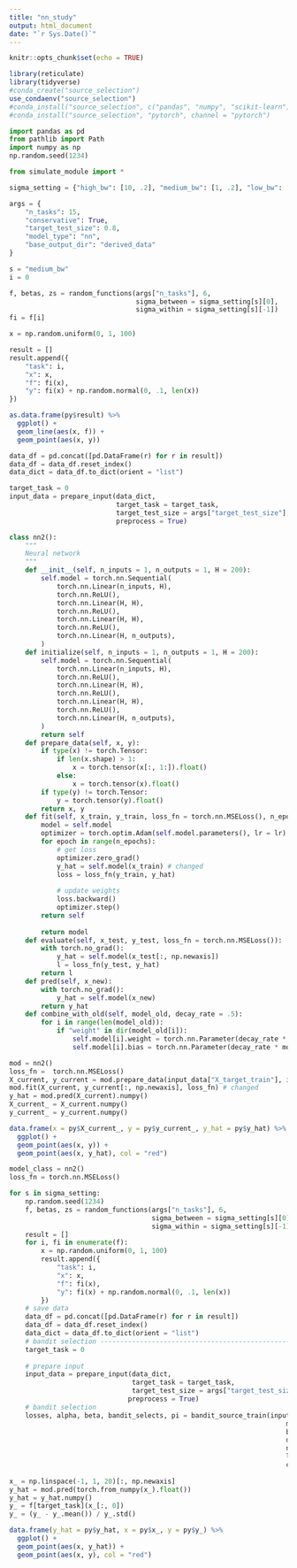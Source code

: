 ```yaml
---
title: "nn_study"
output: html_document
date: "`r Sys.Date()`"
---
```


```r
knitr::opts_chunk$set(echo = TRUE)
```

```r
library(reticulate)
library(tidyverse)
#conda_create("source_selection")
use_condaenv("source_selection")
#conda_install("source_selection", c("pandas", "numpy", "scikit-learn"))
#conda_install("source_selection", "pytorch", channel = "pytorch")
```



```python
import pandas as pd
from pathlib import Path
import numpy as np
np.random.seed(1234)

from simulate_module import *
```


```python
sigma_setting = {"high_bw": [10, .2], "medium_bw": [1, .2], "low_bw": [.5, .2]}

args = {
    "n_tasks": 15,
    "conservative": True,
    "target_test_size": 0.8,
    "model_type": "nn",
    "base_output_dir": "derived_data"
}
```


```python
s = "medium_bw"
i = 0

f, betas, zs = random_functions(args["n_tasks"], 6,
                                sigma_between = sigma_setting[s][0],
                                sigma_within = sigma_setting[s][-1])
fi = f[i]

x = np.random.uniform(0, 1, 100)

result = []
result.append({
    "task": i,
    "x": x,
    "f": fi(x),
    "y": fi(x) + np.random.normal(0, .1, len(x))
})
```


```r
as.data.frame(py$result) %>%
  ggplot() +
  geom_line(aes(x, f)) +
  geom_point(aes(x, y))
```

```python
data_df = pd.concat([pd.DataFrame(r) for r in result])
data_df = data_df.reset_index()
data_dict = data_df.to_dict(orient = "list")

target_task = 0
input_data = prepare_input(data_dict,
                           target_task = target_task,
                           target_test_size = args["target_test_size"],
                           preprocess = True)
```


```python
class nn2():
    """
    Neural network
    """
    def __init__(self, n_inputs = 1, n_outputs = 1, H = 200):
        self.model = torch.nn.Sequential(
            torch.nn.Linear(n_inputs, H),
            torch.nn.ReLU(),
            torch.nn.Linear(H, H),
            torch.nn.ReLU(),
            torch.nn.Linear(H, H),
            torch.nn.ReLU(),
            torch.nn.Linear(H, n_outputs),
        )
    def initialize(self, n_inputs = 1, n_outputs = 1, H = 200):
        self.model = torch.nn.Sequential(
            torch.nn.Linear(n_inputs, H),
            torch.nn.ReLU(),
            torch.nn.Linear(H, H),
            torch.nn.ReLU(),
            torch.nn.Linear(H, H),
            torch.nn.ReLU(),
            torch.nn.Linear(H, n_outputs),
        )
        return self
    def prepare_data(self, x, y):
        if type(x) != torch.Tensor:
            if len(x.shape) > 1:
                x = torch.tensor(x[:, 1:]).float()
            else:
                x = torch.tensor(x).float()
        if type(y) != torch.Tensor:
            y = torch.tensor(y).float()
        return x, y
    def fit(self, x_train, y_train, loss_fn = torch.nn.MSELoss(), n_epochs = 10, lr = 5e-4):
        model = self.model
        optimizer = torch.optim.Adam(self.model.parameters(), lr = lr)
        for epoch in range(n_epochs):
            # get loss
            optimizer.zero_grad()
            y_hat = self.model(x_train) # changed 
            loss = loss_fn(y_train, y_hat)
            
            # update weights
            loss.backward()
            optimizer.step()
        return self
            
        return model
    def evaluate(self, x_test, y_test, loss_fn = torch.nn.MSELoss()):
        with torch.no_grad():
            y_hat = self.model(x_test[:, np.newaxis])
            l = loss_fn(y_test, y_hat)
        return l
    def pred(self, x_new):
        with torch.no_grad():
            y_hat = self.model(x_new)
        return y_hat
    def combine_with_old(self, model_old, decay_rate = .5):
        for i in range(len(model_old)):
            if "weight" in dir(model_old[i]):
                self.model[i].weight = torch.nn.Parameter(decay_rate * model_old[i].weight + (1 - decay_rate) * self.model[i].weight)
                self.model[i].bias = torch.nn.Parameter(decay_rate * model_old[i].bias + (1 - decay_rate) * self.model[i].bias)
```



```python
mod = nn2()
loss_fn =  torch.nn.MSELoss()
X_current, y_current = mod.prepare_data(input_data["X_target_train"], input_data["y_target_train"])
mod.fit(X_current, y_current[:, np.newaxis], loss_fn) # changed
y_hat = mod.pred(X_current).numpy()
X_current_ = X_current.numpy()
y_current_ = y_current.numpy()
```


```r
data.frame(x = py$X_current_, y = py$y_current_, y_hat = py$y_hat) %>%
  ggplot() +
  geom_point(aes(x, y)) +
  geom_point(aes(x, y_hat), col = "red")
```

```python
model_class = nn2()
loss_fn = torch.nn.MSELoss()

for s in sigma_setting:
    np.random.seed(1234)
    f, betas, zs = random_functions(args["n_tasks"], 6,
                                    sigma_between = sigma_setting[s][0],
                                    sigma_within = sigma_setting[s][-1])
    result = []
    for i, fi in enumerate(f):
        x = np.random.uniform(0, 1, 100)
        result.append({
            "task": i,
            "x": x,
            "f": fi(x),
            "y": fi(x) + np.random.normal(0, .1, len(x))
        })
    # save data
    data_df = pd.concat([pd.DataFrame(r) for r in result])
    data_df = data_df.reset_index()
    data_dict = data_df.to_dict(orient = "list")
    # bandit selection ------------------------------------------------
    target_task = 0
    
    # prepare input
    input_data = prepare_input(data_dict,
                               target_task = target_task,
                               target_test_size = args["target_test_size"],
                              preprocess = True)
    # bandit selection
    losses, alpha, beta, bandit_selects, pi = bandit_source_train(input_data = input_data,
                                                                      model = model_class,
                                                                      batch_size = 8,
                                                                      decay_rate = .5,
                                                                      n_it = 1000,
                                                                      loss_fn =  loss_fn,
                                                                      conservative = args["conservative"])
                                                                      
x_ = np.linspace(-1, 1, 20)[:, np.newaxis]
y_hat = mod.pred(torch.from_numpy(x_).float())
y_hat = y_hat.numpy()
y_ = f[target_task](x_[:, 0])
y_ = (y_ - y_.mean()) / y_.std()
```

```r
data.frame(y_hat = py$y_hat, x = py$x_, y = py$y_) %>%
  ggplot() +
  geom_point(aes(x, y_hat)) +
  geom_point(aes(x, y), col = "red")
```



